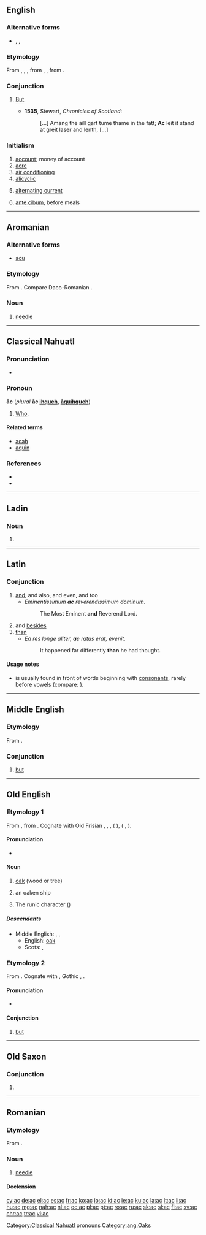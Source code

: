 {{also|Appendix:Variations of "ac"}}
==English==

===Alternative forms===
* {{l/en|oc}}, {{l/en|occ}}, {{l/en|ok}}

===Etymology===
From {{etyl|enm|en}}, {{term|ac|lang=enm}}, {{term|oc|lang=enm}}, from {{etyl|ang|en}} {{term|ac|lang=ang}}, {{term|oc||but, for, because|pos=conjunction|lang=ang}}, from {{etyl|gem-pro|en}} {{term/t|gem-pro|*ak||but, moveover}}.

===Conjunction===
{{en-conjunction}}

# {{context|obsolete|dialectal|Scotland|lang=en}} [[but|But]].
#* '''1535''', Stewart, ''Chronicles of Scotland'':
#*: [...] Amang the aill gart tume thame in the fatt; '''Ac''' leit it stand at greit laser and lenth, [...]

===Initialism===
{{head|en|initialism}}


# [[account]]; money of account
# [[acre]]
# [[air conditioning]]
# [[alicyclic]]
# {{context|electricity|lang=en}} [[alternating current]]
# {{context|medical|lang=en}} [[ante cibum]], before meals

----

==Aromanian==

===Alternative forms===
* [[acu]]

===Etymology===
From {{etyl|la|rup}} {{term|acus|lang=la}}. Compare Daco-Romanian {{term|ac|lang=ro}}.

===Noun===
{{head|rup|noun}}

# [[needle]]

----

==Classical Nahuatl==

===Pronunciation===
* {{IPA|/aːk/|lang=nci}}

===Pronoun===
'''āc''' (''plural'' '''āc [[ihqueh]]''', '''[[aquihqueh|āquihqueh]]''')

# [[who|Who]].

====Related terms====
* [[acah]]
* [[aquin]]

===References===
* {{reference-book|author=Karttunen, Frances |year=1983 |title=An Analytical Dictionary of Nahuatl |location=Austin |publisher=University of Texas Press |pages=p. 1}}
* {{reference-book|author=Lockhart, James |year=2001 |title=Nahuatl as Written: Lessons in Older Written Nahuatl, with Copious Examples and Texts |location=Stanford |publisher=Stanford University Press |pages=p. 210}}
[[Category:Classical Nahuatl pronouns]]
----
==Ladin==

===Noun===
{{head|lld|plural}}

# {{plural of|at|lang=lld|nocat=1}}
----
==Latin==

===Conjunction===
{{head|la|conjunction}}

# [[and]], and also, and even, and too
#* ''Eminentissimum '''ac''' reverendissimum dominum.''
#*: The Most Eminent '''and''' Reverend Lord.
# and [[besides]]
# [[than]]
#* ''Ea res longe aliter, '''ac''' ratus erat, evenit.''
#*: It happened far differently '''than''' he had thought.

====Usage notes====
* {{term||ac}} is usually found in front of words beginning with [[consonant]]s, rarely before vowels (compare: {{term|atque|lang=la}}).

----

==Middle English==

===Etymology===
From {{etyl|ang|enm}} {{term|ac|lang=ang}}.

===Conjunction===
{{head|enm|conjunction}}

# [[but]]

----

==Old English==

===Etymology 1===
From {{etyl|gem-pro|ang}} {{term/t|gem-pro|*aiks}}, from {{etyl|ine-pro|ang}} {{term/t|ine-pro|*eiǵ-}}. Cognate with Old Frisian {{term|ēk|lang=ofs}}, {{etyl|osx|-}} {{term|ēk|lang=osx}}, {{etyl|nl|-}} {{term|eik|lang=nl}}, {{etyl|goh|-}} {{term|eih|lang=goh}} ({{etyl|de|-}} {{term|Eiche|lang=de}}), {{etyl|non|-}} {{term|eik|lang=non}} ({{etyl|sv|-}} {{term|ek|lang=sv}}, {{etyl|da|-}} {{term|eg|lang=da}}).

====Pronunciation====
* {{IPA|/ɑːk/|lang=ang}}

====Noun====
{{ang-noun|head=āc|f}}

# [[oak]] (wood or tree)
# {{context|poetic|lang=ang}} an oaken ship
# The runic character {{Runr|ᚪ}} ({{IPAchar|/a/}})

=====Descendants=====
* Middle English: {{l|enm|ak}}, {{l|enm|ake}}, {{l|enm|ook}}
** English: [[oak]]
** Scots: {{l|sco|aik}}, {{l|sco|ake}}

[[Category:ang:Oaks]]

===Etymology 2===
From {{etyl|gem-pro|ang}} {{term/t|gem-pro|*ak}}. Cognate with {{etyl|osx|-}} {{term|ac|lang=osx}}, Gothic {{term|𐌰𐌺|lang=got}}, {{etyl|goh|-}} {{term|oh|lang=goh}}.

====Pronunciation====
* {{IPA|/ɑk/|lang=ang}}

====Conjunction====
{{head|ang|conjunction}}

# [[but]]

----

==Old Saxon==

===Conjunction===
{{head|osx|conjunction}}

# {{alternative form of|ak|lang=osx}}

----

==Romanian==

===Etymology===
From {{etyl|la|ro}} {{term|acus|lang=la}}.

===Noun===
{{ro-noun|n|ace}}

# [[needle]]

====Declension====
{{ro-noun-n|pl=ace|def=acul}}

[[cy:ac]]
[[de:ac]]
[[el:ac]]
[[es:ac]]
[[fr:ac]]
[[ko:ac]]
[[io:ac]]
[[id:ac]]
[[ie:ac]]
[[ku:ac]]
[[la:ac]]
[[lt:ac]]
[[li:ac]]
[[hu:ac]]
[[mg:ac]]
[[nah:ac]]
[[nl:ac]]
[[oc:ac]]
[[pl:ac]]
[[pt:ac]]
[[ro:ac]]
[[ru:ac]]
[[sk:ac]]
[[sl:ac]]
[[fi:ac]]
[[sv:ac]]
[[chr:ac]]
[[tr:ac]]
[[vi:ac]]